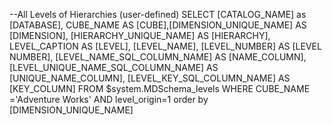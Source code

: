 --All Levels of Hierarchies (user-defined)
SELECT [CATALOG_NAME] as [DATABASE],
    CUBE_NAME AS [CUBE],[DIMENSION_UNIQUE_NAME] AS [DIMENSION],
    [HIERARCHY_UNIQUE_NAME] AS [HIERARCHY],
    LEVEL_CAPTION AS [LEVEL],
    [LEVEL_NAME],
    [LEVEL_NUMBER] AS [LEVEL NUMBER],
    [LEVEL_NAME_SQL_COLUMN_NAME] AS [NAME_COLUMN],
    [LEVEL_UNIQUE_NAME_SQL_COLUMN_NAME] AS [UNIQUE_NAME_COLUMN],
    [LEVEL_KEY_SQL_COLUMN_NAME] AS [KEY_COLUMN]
 FROM $system.MDSchema_levels
 WHERE CUBE_NAME  ='Adventure Works'
 AND level_origin=1
 order by [DIMENSION_UNIQUE_NAME]